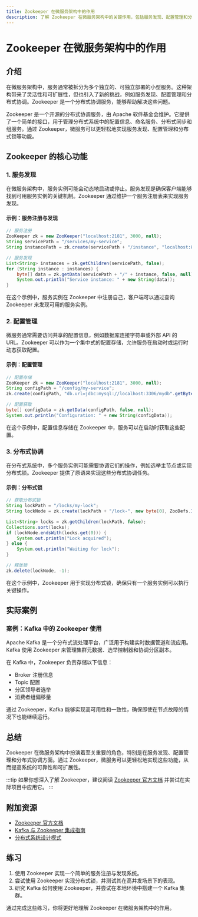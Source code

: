 ```yaml
---
title: Zookeeper 在微服务架构中的作用
description: 了解 Zookeeper 在微服务架构中的关键作用，包括服务发现、配置管理和分布式协调。本文适合初学者，包含代码示例和实际案例。
---
```


# Zookeeper 在微服务架构中的作用

## 介绍

在微服务架构中，服务通常被拆分为多个独立的、可独立部署的小型服务。这种架构带来了灵活性和可扩展性，但也引入了新的挑战，例如服务发现、配置管理和分布式协调。Zookeeper 是一个分布式协调服务，能够帮助解决这些问题。

Zookeeper 是一个开源的分布式协调服务，由 Apache 软件基金会维护。它提供了一个简单的接口，用于管理分布式系统中的配置信息、命名服务、分布式同步和组服务。通过 Zookeeper，微服务可以更轻松地实现服务发现、配置管理和分布式锁等功能。

## Zookeeper 的核心功能

### 1. 服务发现

在微服务架构中，服务实例可能会动态地启动或停止。服务发现是确保客户端能够找到可用服务实例的关键机制。Zookeeper 通过维护一个服务注册表来实现服务发现。

#### 示例：服务注册与发现

```java
// 服务注册
ZooKeeper zk = new ZooKeeper("localhost:2181", 3000, null);
String servicePath = "/services/my-service";
String instancePath = zk.create(servicePath + "/instance", "localhost:8080".getBytes(), ZooDefs.Ids.OPEN_ACL_UNSAFE, CreateMode.EPHEMERAL_SEQUENTIAL);

// 服务发现
List<String> instances = zk.getChildren(servicePath, false);
for (String instance : instances) {
    byte[] data = zk.getData(servicePath + "/" + instance, false, null);
    System.out.println("Service instance: " + new String(data));
}
```

在这个示例中，服务实例在 Zookeeper 中注册自己，客户端可以通过查询 Zookeeper 来发现可用的服务实例。

### 2. 配置管理

微服务通常需要访问共享的配置信息，例如数据库连接字符串或外部 API 的 URL。Zookeeper 可以作为一个集中式的配置存储，允许服务在启动时或运行时动态获取配置。

#### 示例：配置管理

```java
// 配置存储
ZooKeeper zk = new ZooKeeper("localhost:2181", 3000, null);
String configPath = "/config/my-service";
zk.create(configPath, "db.url=jdbc:mysql://localhost:3306/mydb".getBytes(), ZooDefs.Ids.OPEN_ACL_UNSAFE, CreateMode.PERSISTENT);

// 配置获取
byte[] configData = zk.getData(configPath, false, null);
System.out.println("Configuration: " + new String(configData));
```

在这个示例中，配置信息存储在 Zookeeper 中，服务可以在启动时获取这些配置。

### 3. 分布式协调

在分布式系统中，多个服务实例可能需要协调它们的操作，例如选举主节点或实现分布式锁。Zookeeper 提供了原语来实现这些分布式协调任务。

#### 示例：分布式锁

```java
// 获取分布式锁
String lockPath = "/locks/my-lock";
String lockNode = zk.create(lockPath + "/lock-", new byte[0], ZooDefs.Ids.OPEN_ACL_UNSAFE, CreateMode.EPHEMERAL_SEQUENTIAL);

List<String> locks = zk.getChildren(lockPath, false);
Collections.sort(locks);
if (lockNode.endsWith(locks.get(0))) {
    System.out.println("Lock acquired");
} else {
    System.out.println("Waiting for lock");
}

// 释放锁
zk.delete(lockNode, -1);
```

在这个示例中，Zookeeper 用于实现分布式锁，确保只有一个服务实例可以执行关键操作。

## 实际案例

### 案例：Kafka 中的 Zookeeper 使用

Apache Kafka 是一个分布式流处理平台，广泛用于构建实时数据管道和流应用。Kafka 使用 Zookeeper 来管理集群元数据、选举控制器和协调分区副本。

在 Kafka 中，Zookeeper 负责存储以下信息：

- Broker 注册信息
- Topic 配置
- 分区领导者选举
- 消费者组偏移量

通过 Zookeeper，Kafka 能够实现高可用性和一致性，确保即使在节点故障的情况下也能继续运行。

## 总结

Zookeeper 在微服务架构中扮演着至关重要的角色，特别是在服务发现、配置管理和分布式协调方面。通过 Zookeeper，微服务可以更轻松地实现这些功能，从而提高系统的可靠性和可扩展性。

:::tip
如果你想深入了解 Zookeeper，建议阅读 [Zookeeper 官方文档](https://zookeeper.apache.org/doc/current/) 并尝试在实际项目中应用它。
:::

## 附加资源

- [Zookeeper 官方文档](https://zookeeper.apache.org/doc/current/)
- [Kafka 与 Zookeeper 集成指南](https://kafka.apache.org/documentation/#zk)
- [分布式系统设计模式](https://martinfowler.com/articles/patterns-of-distributed-systems/)

## 练习

1. 使用 Zookeeper 实现一个简单的服务注册与发现系统。
2. 尝试使用 Zookeeper 实现分布式锁，并测试其在高并发场景下的表现。
3. 研究 Kafka 如何使用 Zookeeper，并尝试在本地环境中搭建一个 Kafka 集群。

通过完成这些练习，你将更好地理解 Zookeeper 在微服务架构中的作用。